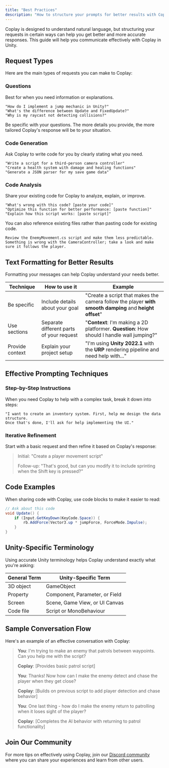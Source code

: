 ```yaml
---
title: "Best Practices"
description: "How to structure your prompts for better results with Coplay"
---
```


Coplay is designed to understand natural language, but structuring your requests in certain ways can help you get better and more accurate responses. This guide will help you communicate effectively with Coplay in Unity.

## Request Types

Here are the main types of requests you can make to Coplay:

### Questions

Best for when you need information or explanations.

```
"How do I implement a jump mechanic in Unity?"
"What's the difference between Update and FixedUpdate?"
"Why is my raycast not detecting collisions?"
```

<Tip>
    Be specific with your questions. The more details you provide, the more tailored Coplay's response will be to your situation.
</Tip>

### Code Generation

Ask Coplay to write code for you by clearly stating what you need.

```
"Write a script for a third-person camera controller"
"Create a health system with damage and healing functions"
"Generate a JSON parser for my save game data"
```

### Code Analysis

Share your existing code for Coplay to analyze, explain, or improve.

```
"What's wrong with this code? [paste your code]"
"Optimize this function for better performance: [paste function]"
"Explain how this script works: [paste script]"
```

You can also reference existing files rather than pasting code for existing code.
```
Review the EnemyMovement.cs script and make them less predictable.
Something is wrong with the CameraController; take a look and make sure it follows the player.
```

## Text Formatting for Better Results

Formatting your messages can help Coplay understand your needs better.

| Technique       | How to use it                            | Example                                                                                                 |
| --------------- | ---------------------------------------- | ------------------------------------------------------------------------------------------------------- |
| Be specific     | Include details about your goal          | "Create a script that makes the camera follow the player **with smooth damping** and **height offset**" |
| Use sections    | Separate different parts of your request | "**Context**: I'm making a 2D platformer. **Question**: How should I handle wall jumping?"              |
| Provide context | Explain your project setup               | "I'm using **Unity 2022.1** with the **URP** rendering pipeline and need help with..."                  |

## Effective Prompting Techniques

### Step-by-Step Instructions

When you need Coplay to help with a complex task, break it down into steps:

```
"I want to create an inventory system. First, help me design the data structure.
Once that's done, I'll ask for help implementing the UI."
```

### Iterative Refinement

Start with a basic request and then refine it based on Coplay's response:

> Initial: "Create a player movement script"
>
> Follow-up: "That's good, but can you modify it to include sprinting when the Shift key is pressed?"

## Code Examples

When sharing code with Coplay, use code blocks to make it easier to read:

```csharp
// Ask about this code
void Update() {
    if (Input.GetKeyDown(KeyCode.Space)) {
        rb.AddForce(Vector3.up * jumpForce, ForceMode.Impulse);
    }
}
```

## Unity-Specific Terminology

Using accurate Unity terminology helps Coplay understand exactly what you're asking:

| General Term | Unity-Specific Term            |
| ------------ | ------------------------------ |
| 3D object    | GameObject                     |
| Property     | Component, Parameter, or Field |
| Screen       | Scene, Game View, or UI Canvas |
| Code file    | Script or MonoBehaviour        |


## Sample Conversation Flow

Here's an example of an effective conversation with Coplay:

> **You**: I'm trying to make an enemy that patrols between waypoints. Can you help me with the script?
>
> **Coplay**: [Provides basic patrol script]
>
> **You**: Thanks! Now how can I make the enemy detect and chase the player when they get close?
>
> **Coplay**: [Builds on previous script to add player detection and chase behavior]
>
> **You**: One last thing - how do I make the enemy return to patrolling when it loses sight of the player?
>
> **Coplay**: [Completes the AI behavior with returning to patrol functionality]

## Join Our Community

For more tips on effectively using Coplay, join our [Discord community](http://discord.com/invite/KmGfEr6d3v) where you can share your experiences and learn from other users.
